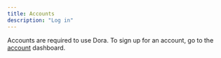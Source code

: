 ```yaml
---
title: Accounts
description: "Log in"
---
```


Accounts are required to use Dora.
To sign up for an account, go to the [account](https://account.adulis.ai) dashboard.
